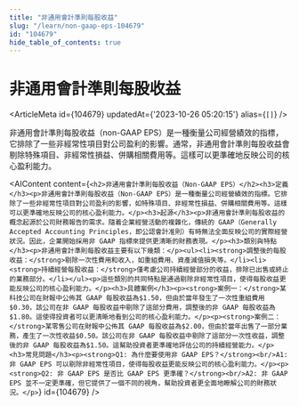 ```yaml
---
title: "非通用會計準則每股收益"
slug: "/learn/non-gaap-eps-104679"
id: "104679"
hide_table_of_contents: true
---
```



# 非通用會計準則每股收益

<ArticleMeta id={104679} updatedAt={'2023-10-26 05:20:15'} alias={`[]`} />
<div className='border-solid border-b border-t-0 my-4 border-[var(--ifm-color-gray-300)]' />

非通用會計準則每股收益（non-GAAP EPS）是一種衡量公司經營績效的指標，它排除了一些非經常性項目對公司盈利的影響。通常，非通用會計準則每股收益會剔除特殊項目、非經常性損益、併購相關費用等。這樣可以更準確地反映公司的核心盈利能力。

<AIContent content={`<h2>非通用會計準則每股收益（Non-GAAP EPS）</h2><h3>定義</h3><p>非通用會計準則每股收益（Non-GAAP EPS）是一種衡量公司經營績效的指標。它排除了一些非經常性項目對公司盈利的影響，如特殊項目、非經常性損益、併購相關費用等。這樣可以更準確地反映公司的核心盈利能力。</p><h3>起源</h3><p>非通用會計準則每股收益的概念起源於公司財務報告的需求。隨着企業經營活動的複雜化，傳統的 GAAP（Generally Accepted Accounting Principles，即公認會計准則）有時無法全面反映公司的實際經營狀況。因此，企業開始採用非 GAAP 指標來提供更清晰的財務表現。</p><h3>類別與特點</h3><p>非通用會計準則每股收益主要有以下幾類：</p><ul><li><strong>調整後的每股收益：</strong>剔除一次性費用和收入，如重組費用、資產減值損失等。</li><li><strong>持續經營每股收益：</strong>僅考慮公司持續經營部分的收益，排除已出售或終止的業務部分。</li></ul><p>這些類別的共同特點是通過剔除非經常性項目，使得每股收益更能反映公司的核心盈利能力。</p><h3>具體案例</h3><p><strong>案例一：</strong>某科技公司在財報中公佈其 GAAP 每股收益為$1.50，但由於當年發生了一次性重組費用$0.30，該公司在非 GAAP 每股收益中剔除了這部分費用，調整後的非 GAAP 每股收益為$1.80。這使得投資者可以更清晰地看到公司的核心盈利能力。</p><p><strong>案例二：</strong>某零售公司在財報中公佈其 GAAP 每股收益為$2.00，但由於當年出售了一部分業務，產生了一次性收益$0.50。該公司在非 GAAP 每股收益中剔除了這部分一次性收益，調整後的非 GAAP 每股收益為$1.50。這幫助投資者更準確地評估公司的持續經營能力。</p><h3>常見問題</h3><p><strong>Q1: 為什麼要使用非 GAAP EPS？</strong><br/>A1: 非 GAAP EPS 可以剔除非經常性項目，使得每股收益更能反映公司的核心盈利能力。</p><p><strong>Q2: 非 GAAP EPS 是否比 GAAP EPS 更準確？</strong><br/>A2: 非 GAAP EPS 並不一定更準確，但它提供了一個不同的視角，幫助投資者更全面地瞭解公司的財務狀況。</p>`} id={104679} />
